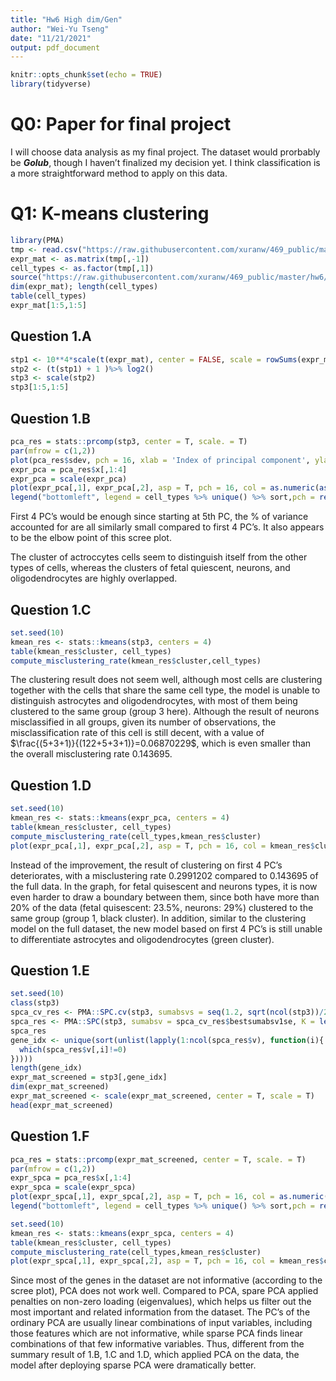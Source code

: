 ```yaml
---
title: "Hw6 High dim/Gen"
author: "Wei-Yu Tseng"
date: "11/21/2021"
output: pdf_document
---
```


```r
knitr::opts_chunk$set(echo = TRUE)
library(tidyverse)
```

# Q0: Paper for final project
I will choose data analysis as my final project. The dataset would prorbably be ***Golub***, though I haven't finalized my decision yet. I think classification is a more straightforward method to apply on this data.  


# Q1: K-means clustering
```r
library(PMA)
tmp <- read.csv("https://raw.githubusercontent.com/xuranw/469_public/master/hw6/darmanis_preprocessed.csv",row.names = 1)
expr_mat <- as.matrix(tmp[,-1])
cell_types <- as.factor(tmp[,1])
source("https://raw.githubusercontent.com/xuranw/469_public/master/hw6/hw6_functions.R")
dim(expr_mat); length(cell_types)
table(cell_types)
expr_mat[1:5,1:5]
```

\newpage

## Question 1.A
```r
stp1 <- 10**4*scale(t(expr_mat), center = FALSE, scale = rowSums(expr_mat))
stp2 <- (t(stp1) + 1 )%>% log2()
stp3 <- scale(stp2)
stp3[1:5,1:5]
```

## Question 1.B
```r
pca_res = stats::prcomp(stp3, center = T, scale. = T)
par(mfrow = c(1,2))
plot(pca_res$sdev, pch = 16, xlab = 'Index of principal component', ylab = 'Square root of eigenvalues', main = 'Scree plot of full data') 
expr_pca = pca_res$x[,1:4]
expr_pca = scale(expr_pca)
plot(expr_pca[,1], expr_pca[,2], asp = T, pch = 16, col = as.numeric(as.factor(cell_types)),xlab = 'First principal component', ylab = 'Second principal component', main = 'Visualizaing data \n (True clusters, full data)' )
legend("bottomleft", legend = cell_types %>% unique() %>% sort,pch = rep(15,4), col = cell_types %>% unique() %>% sort %>% as.numeric, bty = 'n')
```
First 4 PC's would be enough since starting at 5th PC, the % of variance accounted for are all similarly small compared to first 4 PC's. It also appears to be the elbow point of this scree plot. 

The cluster of actroccytes cells seem to distinguish itself from the other types of cells, whereas the clusters of fetal quiescent, neurons, and oligodendrocytes are highly overlapped.  

## Question 1.C
```r
set.seed(10)
kmean_res <- stats::kmeans(stp3, centers = 4)
table(kmean_res$cluster, cell_types) 
compute_misclustering_rate(kmean_res$cluster,cell_types)

```

The clustering result does not seem well, although most cells are clustering together with the cells that share the same cell type, the model is unable to distinguish astrocytes and oligodendrocytes, with most of them being clustered to the same group (group 3 here). Although the result of neurons misclassified in all groups, given its number of observations, the misclassification rate of this cell is still decent, with a value of $\frac{(5+3+1)}{(122+5+3+1)}=0.06870229$, which is even smaller than the overall misclustering rate 0.143695.

## Question 1.D
```r
set.seed(10)
kmean_res <- stats::kmeans(expr_pca, centers = 4)
table(kmean_res$cluster, cell_types) 
compute_misclustering_rate(cell_types,kmean_res$cluster)
plot(expr_pca[,1], expr_pca[,2], asp = T, pch = 16, col = kmean_res$cluster,xlab = 'First principal component', ylab = 'Second principal component', main = 'Visualizaing data \n (Est. clusters, full data)' )

```

Instead of the improvement, the result of clustering on first 4 PC's deteriorates, with a misclustering rate 0.2991202 compared to 0.143695 of the full data.  In the graph, for fetal quisescent and neurons types, it is now even harder to draw a boundary between them, since both have more than 20% of the data (fetal quisescent: 23.5%, neurons: 29%) clustered to the same group (group 1, black cluster). In addition, similar to the clustering model on the full dataset, the new model based on first 4 PC's is still unable to differentiate astrocytes and oligodendrocytes (green cluster). 


## Question 1.E
```r
set.seed(10)
class(stp3)
spca_cv_res <- PMA::SPC.cv(stp3, sumabsvs = seq(1.2, sqrt(ncol(stp3))/2, length.out = 10))
spca_res <- PMA::SPC(stp3, sumabsv = spca_cv_res$bestsumabsv1se, K = length(unique(cell_types)))
spca_res
gene_idx <- unique(sort(unlist(lapply(1:ncol(spca_res$v), function(i){
  which(spca_res$v[,i]!=0)
}))))
length(gene_idx)
expr_mat_screened = stp3[,gene_idx]
dim(expr_mat_screened)
expr_mat_screened <- scale(expr_mat_screened, center = T, scale = T)
head(expr_mat_screened)
```

## Question 1.F
```r
pca_res = stats::prcomp(expr_mat_screened, center = T, scale. = T)
par(mfrow = c(1,2))
expr_spca = pca_res$x[,1:4]
expr_spca = scale(expr_spca)
plot(expr_spca[,1], expr_spca[,2], asp = T, pch = 16, col = as.numeric(as.factor(cell_types)),xlab = 'First principal component', ylab = 'Second principal component', main = 'Visualizaing data \n (True clusters, screened data)' )
legend("bottomleft", legend = cell_types %>% unique() %>% sort,pch = rep(15,4), col = cell_types %>% unique() %>% sort %>% as.numeric, bty = 'n')

set.seed(10)
kmean_res <- stats::kmeans(expr_spca, centers = 4)
table(kmean_res$cluster, cell_types) 
compute_misclustering_rate(cell_types,kmean_res$cluster)
plot(expr_spca[,1], expr_spca[,2], asp = T, pch = 16, col = kmean_res$cluster,xlab = 'First principal component', ylab = 'Second principal component', main = 'Visualizaing data \n (Est. clusters, screened data)' )

```

Since most of the genes in the dataset are not informative (according to the scree plot), PCA does not work well. Compared to PCA, spare PCA applied penalties on non-zero loading (eigenvalues), which helps us filter out the most important and related information from the dataset. The PC's of the ordinary PCA are usually linear combinations of input variables, including those features which are not informative, while sparse PCA finds linear combinations of that few informative variables. Thus, different from the summary result of 1.B, 1.C and 1.D, which applied PCA on the data, the model after deploying sparse PCA were dramatically better.  